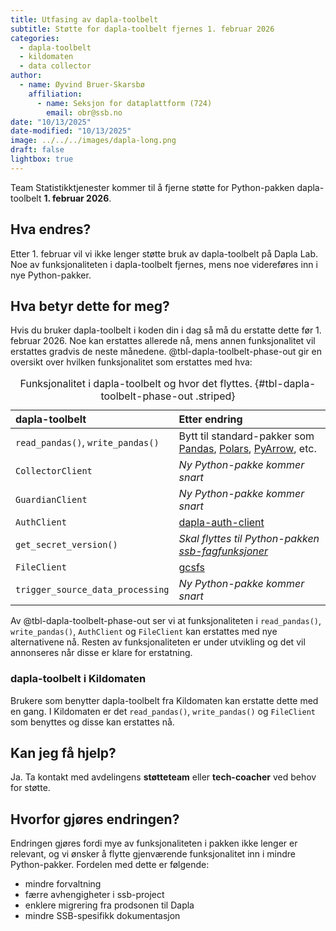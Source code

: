```yaml
---
title: Utfasing av dapla-toolbelt
subtitle: Støtte for dapla-toolbelt fjernes 1. februar 2026
categories:
  - dapla-toolbelt
  - kildomaten
  - data collector
author:
  - name: Øyvind Bruer-Skarsbø
    affiliation: 
      - name: Seksjon for dataplattform (724)
        email: obr@ssb.no
date: "10/13/2025"
date-modified: "10/13/2025"
image: ../../../images/dapla-long.png
draft: false
lightbox: true
---
```


Team Statistikktjenester kommer til å fjerne støtte for Python-pakken dapla-toolbelt **1. februar 2026**.

## Hva endres? 

Etter 1. februar vil vi ikke lenger støtte bruk av dapla-toolbelt på Dapla Lab. Noe av funksjonaliteten i dapla-toolbelt fjernes, mens noe videreføres inn i nye Python-pakker.

## Hva betyr dette for meg? 
Hvis du bruker dapla-toolbelt i koden din i dag så må du erstatte dette før 1. februar 2026. Noe kan erstattes allerede nå, mens annen funksjonalitet vil erstattes gradvis de neste månedene. @tbl-dapla-toolbelt-phase-out gir en oversikt over hvilken funksjonalitet som erstattes med hva:

| dapla-toolbelt                    | Etter endring                                                   |
|:----------------------------------|:----------------------------------------------------------------|
| `read_pandas()`, `write_pandas()` | Bytt til standard-pakker som [Pandas](https://pandas.pydata.org/docs/reference/api/pandas.read_parquet.html), [Polars](https://docs.pola.rs/api/python/stable/reference/api/polars.read_parquet.html), [PyArrow](https://arrow.apache.org/docs/python/parquet.html), etc.      |
| `CollectorClient`                 | *Ny Python-pakke kommer snart*  | 
| `GuardianClient`                  | *Ny Python-pakke kommer snart*  |
| `AuthClient`                      | [dapla-auth-client](https://manual.dapla.ssb.no/statistikkere/dapla-auth-client.html) |
| `get_secret_version()`            | *Skal flyttes til Python-pakken [ssb-fagfunksjoner](https://github.com/statisticsnorway/ssb-fagfunksjoner)*                                                  |
| `FileClient`                      |  [gcsfs](https://gcsfs.readthedocs.io/en/latest/)                       |
| `trigger_source_data_processing`  | *Ny Python-pakke kommer snart* |

: Funksjonalitet i dapla-toolbelt og hvor det flyttes. {#tbl-dapla-toolbelt-phase-out .striped}

Av @tbl-dapla-toolbelt-phase-out ser vi at funksjonaliteten i `read_pandas()`, `write_pandas()`, `AuthClient` og `FileClient` kan erstattes med nye alternativene nå. Resten av funksjonaliteten er under utvikling og det vil annonseres når disse er klare for erstatning.  


### dapla-toolbelt i Kildomaten

Brukere som benytter dapla-toolbelt fra Kildomaten kan erstatte dette med en gang. I Kildomaten er det `read_pandas()`, `write_pandas()` og `FileClient` som benyttes og disse kan erstattes nå. 

## Kan jeg få hjelp? 
Ja. Ta kontakt med avdelingens **støtteteam** eller **tech-coacher** ved behov for støtte.

## Hvorfor gjøres endringen?
Endringen gjøres fordi mye av funksjonaliteten i pakken ikke lenger er relevant, og vi ønsker å flytte gjenværende funksjonalitet inn i mindre Python-pakker. Fordelen med dette er følgende:

- mindre forvaltning
- færre avhengigheter i ssb-project
- enklere migrering fra prodsonen til Dapla
- mindre SSB-spesifikk dokumentasjon
